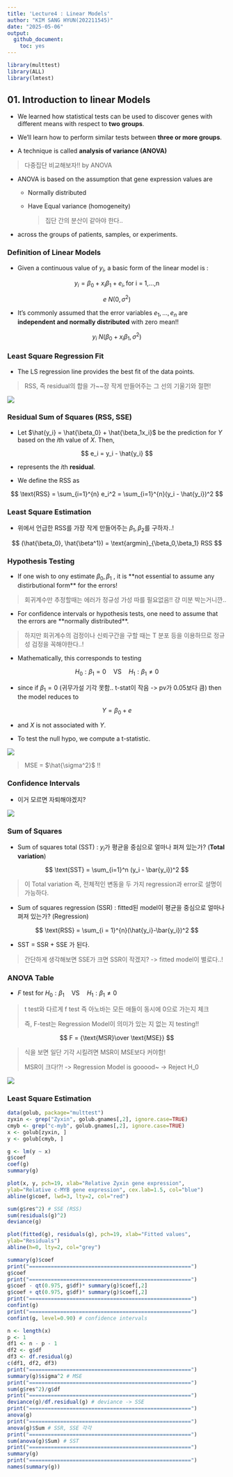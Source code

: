 ```yaml
---
title: 'Lecture4 : Linear Models'
author: "KIM SANG HYUN(202211545)"
date: "2025-05-06"
output: 
  github_document:
    toc: yes
---
```


```r
library(multtest)
library(ALL)
library(lmtest)
```

## 01. Introduction to linear Models

-   We learned how statistical tests can be used to discover genes with different means with respect to **two groups**.

-   We'll learn how to perform similar tests between **three or more groups**.

-   A technique is called **analysis of variance (ANOVA)**

> 다중집단 비교해보자!! by ANOVA

-   ANOVA is based on the assumption that gene expression values are

    -   Normally distributed

    -   Have Equal variance (homogeneity)

        > 집단 간의 분산이 같아야 한다..

-   across the groups of patients, samples, or experiments.

### Definition of Linear Models

-   Given a continuous value of $y_i$, a basic form of the linear model is :

$$
y_i = \beta_0 + x_i\beta_1 + e_i, \text{for i = 1,...,n}
$$

$$
e \text{~} N(0,\sigma^2)
$$

-   It's commonly assumed that the error variables $e_1,...,e_n$ are **independent and normally distributed** with zero mean!!

$$
y_i \text{~}N(\beta_0 + x_i\beta_1,\sigma^2)
$$

### Least Square Regression Fit

-   The LS regression line provides the best fit of the data points.

> RSS, 즉 residual의 합을 가\~\~장 작게 만들어주는 그 선의 기울기와 절편!

![](images/clipboard-1768613021.png)

### Residual Sum of Squares (RSS, SSE)

-   Let $\hat{y_i} = \hat{\beta_0} + \hat{\beta_1x_i}$ be the prediction for $Y$ based on the $i$th value of $X$. Then,

$$
e_i = y_i - \hat{y_i}
$$

-   represents the $i$th **residual**.

-   We define the RSS as

$$
\text{RSS} = \sum_{i=1}^{n} e_i^2 = \sum_{i=1}^{n}(y_i - \hat{y_i})^2
$$

### Least Square Estimation

-   위에서 언급한 RSS를 가장 작게 만들어주는 $\beta_1, \beta_2$를 구하자..!

$$
(\hat{\beta_0}, \hat{\beta^1}) = \text{argmin}_{\beta_0,\beta_1} RSS
$$

### Hypothesis Testing

-   If one wish to ony estimate $\beta_0, \beta_1$ , it is \*\*not essential to assume any distirbutional form\*\* for the errors!

> 회귀계수만 추정할때는 에러가 정규성 가성 따를 필요없음!! 걍 미분 박는거니깐..

-   For confidence intervals or hypothesis tests, one need to assume that the errors are \*\*normally distributed\*\*.

> 하지만 회귀계수의 검정이나 신뢰구간을 구할 때는 T 분포 등을 이용하므로 정규성 검정을 꼭해야한다..!

-   Mathematically, this corresponds to testing

$$
H_0 : \beta_1 = 0  \quad \text{VS}\quad H_1 : \beta_1 \neq 0
$$

-   since if $\beta_1 = 0$ (귀무가설 기각 못함.. t-stat이 작음 -\> pv가 0.05보다 큼) then the model reduces to

$$
Y = \beta_0 + e
$$

-   and $X$ is not associated with $Y$.

-   To test the null hypo, we compute a t-statistic.

![](images/clipboard-1979367006.png)

> MSE = $\hat{\sigma^2}$ !!

### Confidence Intervals

-   이거 모르면 자퇴해야겠지?

![](images/clipboard-3006532652.png)

### Sum of Squares

-   Sum of squares total (SST) : $y_i$가 평균을 중심으로 얼마나 펴져 있는가? (**Total variation**)

$$
\text{SST} = \sum_{i=1}^n (y_i - \bar{y_i})^2
$$

> 이 Total variation 즉, 전체적인 변동을 두 가지 regression과 error로 설명이 가능하다.

-   Sum of squares regression (SSR) : fitted된 model이 평균을 중심으로 얼마나 펴져 있는가? (Regression)

$$
\text{RSS} = \sum_{i = 1}^{n}(\hat{y_i}-\bar{y_i})^2
$$

-   SST = SSR + SSE 가 된다.

> 간단하게 생각해보면 SSE가 크면 SSR이 작겠지? -\> fitted model이 별로다..!

### ANOVA Table

-   $F$ test for $H_0 : \beta_1 \quad\text{VS}\quad H_1:\beta_1 \neq  0$

> t test와 다르게 f test 즉 아노바는 모든 애들이 동시에 0으로 가는지 체크
>
> 즉, F-test는 Regression Model이 의미가 있는 지 없는 지 testing!!

$$
F = {\text{MSR}\over \text{MSE}}
$$

> 식을 보면 일단 기각 시킬려면 MSR이 MSE보다 커야함!
>
> MSR이 크다!?! -\> Regression Model is gooood\~ -\> Reject H_0

![](images/clipboard-2449914760.png)

### Least Square Estimation

```r
data(golub, package="multtest") 
zyxin <- grep("Zyxin", golub.gnames[,2], ignore.case=TRUE) 
cmyb <- grep("c-myb", golub.gnames[,2], ignore.case=TRUE) 
x <- golub[zyxin, ] 
y <- golub[cmyb, ] 
```

```r
g <- lm(y ~ x) 
g$coef
coef(g)
summary(g)
```

```r
plot(x, y, pch=19, xlab="Relative Zyxin gene expression",
ylab="Relative c-MYB gene expression", cex.lab=1.5, col="blue")
abline(g$coef, lwd=3, lty=2, col="red")
```

```r
sum(g$res^2) # SSE (RSS)
sum(residuals(g)^2)
deviance(g)
```

```r
plot(fitted(g), residuals(g), pch=19, xlab="Fitted values",
ylab="Residuals")
abline(h=0, lty=2, col="grey")
```

```r
summary(g)$coef
print("====================================================")
g$coef
print("====================================================")
g$coef - qt(0.975, g$df)* summary(g)$coef[,2]
g$coef + qt(0.975, g$df)* summary(g)$coef[,2]
print("====================================================")
confint(g)
print("====================================================")
confint(g, level=0.90) # confidence intervals
```

```r
n <- length(x)
p <- 1
df1 <- n - p - 1
df2 <- g$df
df3 <- df.residual(g)
c(df1, df2, df3)
print("====================================================")
summary(g)$sigma^2 # MSE
print("====================================================")
sum(g$res^2)/g$df
print("====================================================")
deviance(g)/df.residual(g) # deviance -> SSE
print("====================================================")
anova(g)
print("====================================================")
anova(g)$Sum # SSR, SSE 각각 
print("====================================================")
sum(anova(g)$Sum) # SST
print("====================================================")
summary(g)
print("====================================================")
names(summary(g))
```
